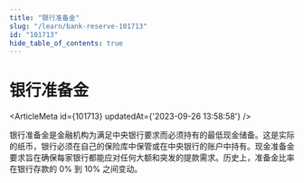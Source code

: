 ```yaml
---
title: "银行准备金"
slug: "/learn/bank-reserve-101713"
id: "101713"
hide_table_of_contents: true
---
```



# 银行准备金

<ArticleMeta id={101713} updatedAt={'2023-09-26 13:58:58'} />
<div className='border-solid border-b border-t-0 my-4 border-[var(--ifm-color-gray-300)]' />

银行准备金是金融机构为满足中央银行要求而必须持有的最低现金储备。这是实际的纸币，银行必须在自己的保险库中保管或在中央银行的账户中持有。现金准备金要求旨在确保每家银行都能应对任何大额和突发的提款需求。历史上，准备金比率在银行存款的 0% 到 10% 之间变动。
